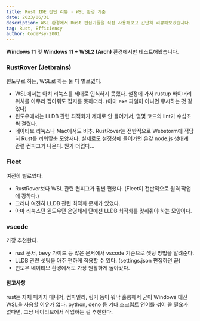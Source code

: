 ```yaml
---
title: Rust IDE 간단 리뷰 - WSL 환경 기준
date: 2023/06/31
description: WSL 환경에서 Rust 편집기들을 직접 사용해보고 간단히 리뷰해보았습니다.
tag: Rust, Efficiency
author: CodePsy-2001
---
```


**Windows 11** 및 **Windows 11 + WSL2 (Arch)** 환경에서만 테스트해봤습니다.

### RustRover (Jetbrains)
윈도우로 하든, WSL로 하든 둘 다 별로였다.
- WSL에서는 아치 리눅스를 제대로 인식하지 못했다. 설정에 가서 rustup 바이너리 위치를 아무리 잡아줘도 잡지를 못하더라. (아마 exe 파일이 아니면 무시하는 것 같았다)
- 윈도우에서는 LLDB 관련 최적화가 제대로 안 들어가서, 몇몇 코드의 lint가 수십초씩 걸렸다.
- 네이티브 리눅스나 Mac에서도 비추. RustRover는 전반적으로 Webstorm에 적당히 Rust를 끼워맞춘 모양새다. 실제로도 설정창에 들어가면 온갖 node.js 생태계 관련 컨피그가 나온다. 뭔가 더럽다...

### Fleet
여전히 별로였다.
- RustRover보다 WSL 관련 컨피그가 훨씬 편했다. (Fleet이 전반적으로 원격 작업에 강하다.)
- 그러나 여전히 LLDB 관련 최적화 문제가 있었다.
- 아마 리눅스던 윈도우던 운영체제 단에선 LLDB 최적화를 맞춰줘야 하는 모양이다.

### vscode
가장 추천한다.
- rust 문서, bevy 가이드 등 많은 문서에서 vscode 기준으로 셋팅 방법을 알려준다.
- LLDB 관련 셋팅을 아주 편하게 적용할 수 있다. (settings.json 편집하면 끝)
- 윈도우 네이티브 환경에서도 가장 원활하게 돌아갔다.

#### 참고사항
rust는 자체 패키지 매니저, 컴파일러, 링커 등이 워낙 훌륭해서 굳이 Windows 대신 WSL을 사용할 이유가 없다. python, deno 등 기타 스크립트 언어를 섞어 쓸 필요가 없다면, 그냥 네이티브에서 작업하는 걸 추천한다.

